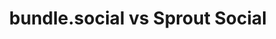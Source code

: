 ---
title: bundle.social vs Sprout Social
description: Compare bundle.social with Sprout Social.

---